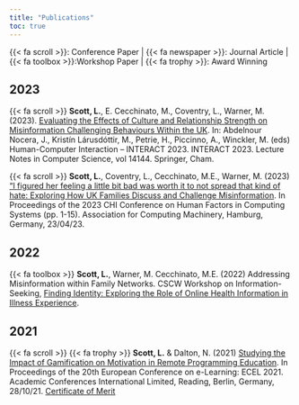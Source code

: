 ```yaml
---
title: "Publications"
toc: true
---
```


{{< fa scroll >}}: Conference Paper | 
{{< fa newspaper >}}: Journal Article | 
{{< fa toolbox >}}:Workshop Paper |
{{< fa trophy >}}: Award Winning

## 2023

{{< fa scroll >}} **Scott, L.**, E. Cecchinato, M., Coventry, L., Warner, M. (2023). [Evaluating the Effects of Culture and Relationship Strength on Misinformation Challenging Behaviours Within the UK](https://doi.org/10.1007/978-3-031-42286-7_23). In: Abdelnour Nocera, J., Kristín Lárusdóttir, M., Petrie, H., Piccinno, A., Winckler, M. (eds) Human-Computer Interaction – INTERACT 2023. INTERACT 2023. Lecture Notes in Computer Science, vol 14144. Springer, Cham. 

{{< fa scroll >}} **Scott, L.**, Coventry, L., Cecchinato, M.E., Warner, M. (2023) ["I figured her feeling a little bit bad was worth it to not spread that kind of hate: Exploring How UK Families Discuss and Challenge Misinformation](https://dl.acm.org/doi/abs/10.1145/3544548.3581202). In Proceedings of the 2023 CHI Conference on Human Factors in Computing Systems (pp. 1-15). Association for Computing Machinery, Hamburg, Germany, 23/04/23.

## 2022


{{< fa toolbox >}} **Scott, L.**, Warner, M. Cecchinato, M.E. (2022) Addressing Misinformation within Family Networks. CSCW Workshop on Information-Seeking, [Finding Identity: Exploring the Role of Online Health Information in Illness Experience](https://sites.google.com/view/info-seeking101/home).  

## 2021
{{< fa scroll >}} {{< fa trophy >}} **Scott, L.** & Dalton, N. (2021) [Studying the Impact of Gamification on Motivation in Remote Programming Education](https://nrl.northumbria.ac.uk/id/eprint/47507/). In Proceedings of the 20th European Conference on e-Learning: ECEL 2021. Academic Conferences International Limited, Reading, Berlin, Germany, 28/10/21. [Certificate of Merit](https://www.academic-conferences.org/conferences/ecel/ecel-future-and-past/)